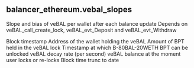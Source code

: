 ## balancer_ethereum.vebal_slopes 
Slope and bias of veBAL per wallet after each balance update Depends on veBAL_call_create_lock, veBAL_evt_Deposit and veBAL_evt_Withdraw


<ParamField path="block_number">

</ParamField>
<ParamField path="block_time">

</ParamField>
<ParamField path="block_timestamp">
Block timestamp
</ParamField>
<ParamField path="wallet_address">
Address of the wallet holding the veBAL
</ParamField>
<ParamField path="bpt_balance">
Amount of BPT held in the veBAL lock
</ParamField>
<ParamField path="unlocked_at">
Timestamp at which B-80BAL-20WETH BPT can be unlocked
</ParamField>
<ParamField path="slope">
veBAL decay rate (per second)
</ParamField>
<ParamField path="bias">
veBAL balance at the moment user locks or re-locks
</ParamField>
<ParamField path="block_date">
Block time trunc to date
</ParamField>
